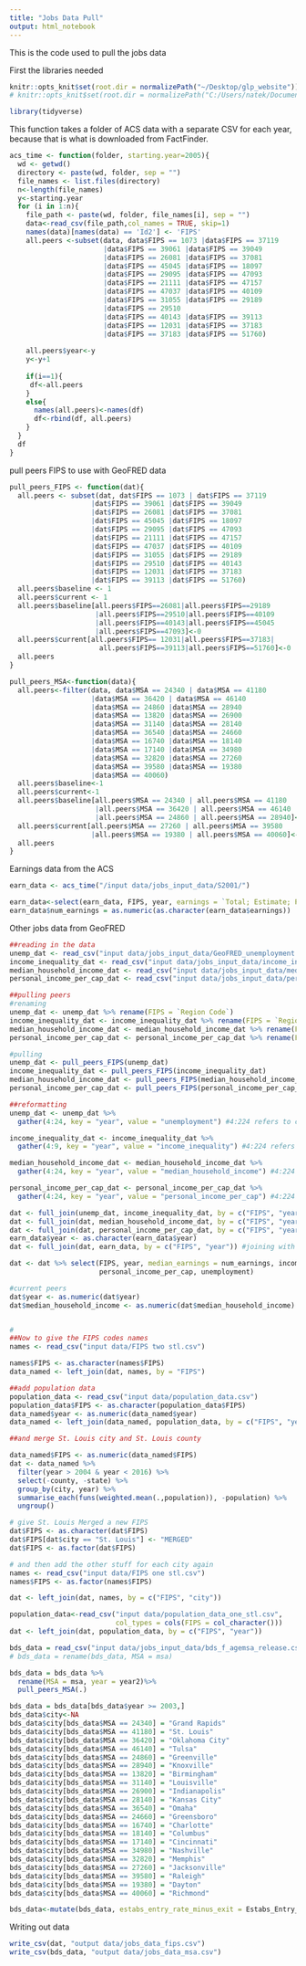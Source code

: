 ```yaml
---
title: "Jobs Data Pull"
output: html_notebook
---
```


This is the code used to pull the jobs data


First the libraries needed
```r
knitr::opts_knit$set(root.dir = normalizePath("~/Desktop/glp_website"))
# knitr::opts_knit$set(root.dir = normalizePath("C:/Users/natek/Documents/GitHub/glp_website"))
```


```r
library(tidyverse)
```


This function takes a folder of ACS data with a separate CSV for each year, because that is what is downloaded from FactFinder. 
```r
acs_time <- function(folder, starting.year=2005){
  wd <- getwd()
  directory <- paste(wd, folder, sep = "")
  file_names <- list.files(directory)
  n<-length(file_names)
  y<-starting.year
  for (i in 1:n){
    file_path <- paste(wd, folder, file_names[i], sep = "")
    data<-read_csv(file_path,col_names = TRUE, skip=1)
    names(data)[names(data) == 'Id2'] <- 'FIPS'
    all.peers <-subset(data, data$FIPS == 1073 |data$FIPS == 37119
                       |data$FIPS == 39061 |data$FIPS == 39049
                       |data$FIPS == 26081 |data$FIPS == 37081
                       |data$FIPS == 45045 |data$FIPS == 18097
                       |data$FIPS == 29095 |data$FIPS == 47093
                       |data$FIPS == 21111 |data$FIPS == 47157
                       |data$FIPS == 47037 |data$FIPS == 40109
                       |data$FIPS == 31055 |data$FIPS == 29189
                       |data$FIPS == 29510
                       |data$FIPS == 40143 |data$FIPS == 39113
                       |data$FIPS == 12031 |data$FIPS == 37183
                       |data$FIPS == 37183 |data$FIPS == 51760)
    
    all.peers$year<-y
    y<-y+1
    
    if(i==1){
     df<-all.peers 
    }
    else{
      names(all.peers)<-names(df)
      df<-rbind(df, all.peers)
    }
  }
  df
}
```

pull peers FIPS to use with GeoFRED data
```r
pull_peers_FIPS <- function(dat){
  all.peers <- subset(dat, dat$FIPS == 1073 | dat$FIPS == 37119
                    |dat$FIPS == 39061 |dat$FIPS == 39049
                    |dat$FIPS == 26081 |dat$FIPS == 37081
                    |dat$FIPS == 45045 |dat$FIPS == 18097
                    |dat$FIPS == 29095 |dat$FIPS == 47093
                    |dat$FIPS == 21111 |dat$FIPS == 47157
                    |dat$FIPS == 47037 |dat$FIPS == 40109
                    |dat$FIPS == 31055 |dat$FIPS == 29189
                    |dat$FIPS == 29510 |dat$FIPS == 40143
                    |dat$FIPS == 12031 |dat$FIPS == 37183
                    |dat$FIPS == 39113 |dat$FIPS == 51760)
  all.peers$baseline <- 1
  all.peers$current <- 1
  all.peers$baseline[all.peers$FIPS==26081|all.peers$FIPS==29189
                     |all.peers$FIPS==29510|all.peers$FIPS==40109
                     |all.peers$FIPS==40143|all.peers$FIPS==45045
                     |all.peers$FIPS==47093]<-0
  all.peers$current[all.peers$FIPS== 12031|all.peers$FIPS==37183|
                      all.peers$FIPS==39113|all.peers$FIPS==51760]<-0
  all.peers
}
```

```r
pull_peers_MSA<-function(data){
  all.peers<-filter(data, data$MSA == 24340 | data$MSA == 41180
                    |data$MSA == 36420 | data$MSA == 46140
                    |data$MSA == 24860 |data$MSA == 28940
                    |data$MSA == 13820 |data$MSA == 26900
                    |data$MSA == 31140 |data$MSA == 28140
                    |data$MSA == 36540 |data$MSA == 24660
                    |data$MSA == 16740 |data$MSA == 18140
                    |data$MSA == 17140 |data$MSA == 34980
                    |data$MSA == 32820 |data$MSA == 27260
                    |data$MSA == 39580 |data$MSA == 19380
                    |data$MSA == 40060)
  all.peers$baseline<-1
  all.peers$current<-1
  all.peers$baseline[all.peers$MSA == 24340 | all.peers$MSA == 41180
                     |all.peers$MSA == 36420 | all.peers$MSA == 46140
                     |all.peers$MSA == 24860 | all.peers$MSA == 28940]<-0
  all.peers$current[all.peers$MSA == 27260 | all.peers$MSA == 39580
                    |all.peers$MSA == 19380 | all.peers$MSA == 40060]<-0
  all.peers
}
```


Earnings data from the ACS 
```r
earn_data <- acs_time("/input data/jobs_input_data/S2001/")

earn_data<-select(earn_data, FIPS, year, earnings = `Total; Estimate; Population 16 years and over with earnings - Median earnings (dollars)`)
earn_data$num_earnings = as.numeric(as.character(earn_data$earnings))
```

Other jobs data from GeoFRED
```r
##reading in the data
unemp_dat <- read_csv("input data/jobs_input_data/GeoFRED_unemployment.csv", skip = 1)
income_inequality_dat <- read_csv("input data/jobs_input_data/income_inequality.csv", skip = 1)
median_household_income_dat <- read_csv("input data/jobs_input_data/median_household_income.csv", skip = 1)
personal_income_per_cap_dat <- read_csv("input data/jobs_input_data/per capita personal income.csv", skip = 1)

##pulling peers
#renaming
unemp_dat <- unemp_dat %>% rename(FIPS = `Region Code`)
income_inequality_dat <- income_inequality_dat %>% rename(FIPS = `Region Code`)
median_household_income_dat <- median_household_income_dat %>% rename(FIPS = `Region Code`)
personal_income_per_cap_dat <- personal_income_per_cap_dat %>% rename(FIPS = `Region Code`)

#pulling
unemp_dat <- pull_peers_FIPS(unemp_dat)
income_inequality_dat <- pull_peers_FIPS(income_inequality_dat)
median_household_income_dat <- pull_peers_FIPS(median_household_income_dat)
personal_income_per_cap_dat <- pull_peers_FIPS(personal_income_per_cap_dat)

##reformatting
unemp_dat <- unemp_dat %>%
  gather(4:24, key = "year", value = "unemployment") #4:224 refers to column indexes for all the years

income_inequality_dat <- income_inequality_dat %>%
  gather(4:9, key = "year", value = "income_inequality") #4:224 refers to column indexes for all the years

median_household_income_dat <- median_household_income_dat %>%
  gather(4:24, key = "year", value = "median_household_income") #4:224 refers to column indexes for all the years

personal_income_per_cap_dat <- personal_income_per_cap_dat %>%
  gather(4:24, key = "year", value = "personal_income_per_cap") #4:224 refers to column indexes for all the years

dat <- full_join(unemp_dat, income_inequality_dat, by = c("FIPS", "year"))
dat <- full_join(dat, median_household_income_dat, by = c("FIPS", "year"))
dat <- full_join(dat, personal_income_per_cap_dat, by = c("FIPS", "year"))
earn_data$year <- as.character(earn_data$year)
dat <- full_join(dat, earn_data, by = c("FIPS", "year")) #joining with earning data

dat <- dat %>% select(FIPS, year, median_earnings = num_earnings, income_inequality, median_household_income, 
                      personal_income_per_cap, unemployment)
```


```r

#current peers
dat$year <- as.numeric(dat$year)
dat$median_household_income <- as.numeric(dat$median_household_income)


#
##Now to give the FIPS codes names
names <- read_csv("input data/FIPS two stl.csv")

names$FIPS <- as.character(names$FIPS)
data_named <- left_join(dat, names, by = "FIPS")

##add population data
population_data <- read_csv("input data/population_data.csv")
population_data$FIPS <- as.character(population_data$FIPS)
data_named$year <- as.numeric(data_named$year)
data_named <- left_join(data_named, population_data, by = c("FIPS", "year"))

##and merge St. Louis city and St. Louis county

data_named$FIPS <- as.numeric(data_named$FIPS)
dat <- data_named %>%
  filter(year > 2004 & year < 2016) %>%
  select(-county, -state) %>%
  group_by(city, year) %>%
  summarise_each(funs(weighted.mean(.,population)), -population) %>%
  ungroup()

# give St. Louis Merged a new FIPS
dat$FIPS <- as.character(dat$FIPS)
dat$FIPS[dat$city == "St. Louis"] <- "MERGED"
dat$FIPS <- as.factor(dat$FIPS)

# and then add the other stuff for each city again
names <- read_csv("input data/FIPS one stl.csv")
names$FIPS <- as.factor(names$FIPS)

dat <- left_join(dat, names, by = c("FIPS", "city"))

population_data<-read_csv("input data/population_data_one_stl.csv", 
                          col_types = cols(FIPS = col_character()))
dat <- left_join(dat, population_data, by = c("FIPS", "year"))
```


```r
bds_data = read_csv("input data/jobs_input_data/bds_f_agemsa_release.csv")
# bds_data = rename(bds_data, MSA = msa)

bds_data = bds_data %>%
  rename(MSA = msa, year = year2)%>%
  pull_peers_MSA(.)

bds_data = bds_data[bds_data$year >= 2003,]
bds_data$city<-NA
bds_data$city[bds_data$MSA == 24340] = "Grand Rapids"
bds_data$city[bds_data$MSA == 41180] = "St. Louis"
bds_data$city[bds_data$MSA == 36420] = "Oklahoma City"
bds_data$city[bds_data$MSA == 46140] = "Tulsa"
bds_data$city[bds_data$MSA == 24860] = "Greenville"
bds_data$city[bds_data$MSA == 28940] = "Knoxville"
bds_data$city[bds_data$MSA == 13820] = "Birmingham"
bds_data$city[bds_data$MSA == 31140] = "Louisville"
bds_data$city[bds_data$MSA == 26900] = "Indianapolis"
bds_data$city[bds_data$MSA == 28140] = "Kansas City"
bds_data$city[bds_data$MSA == 36540] = "Omaha"
bds_data$city[bds_data$MSA == 24660] = "Greensboro"
bds_data$city[bds_data$MSA == 16740] = "Charlotte"
bds_data$city[bds_data$MSA == 18140] = "Columbus"
bds_data$city[bds_data$MSA == 17140] = "Cincinnati"
bds_data$city[bds_data$MSA == 34980] = "Nashville"
bds_data$city[bds_data$MSA == 32820] = "Memphis"
bds_data$city[bds_data$MSA == 27260] = "Jacksonville"
bds_data$city[bds_data$MSA == 39580] = "Raleigh"
bds_data$city[bds_data$MSA == 19380] = "Dayton"
bds_data$city[bds_data$MSA == 40060] = "Richmond"

bds_data<-mutate(bds_data, estabs_entry_rate_minus_exit = Estabs_Entry_Rate -Estabs_Exit_Rate)
```


Writing out data
```r
write_csv(dat, "output data/jobs_data_fips.csv")
write_csv(bds_data, "output data/jobs_data_msa.csv")
```